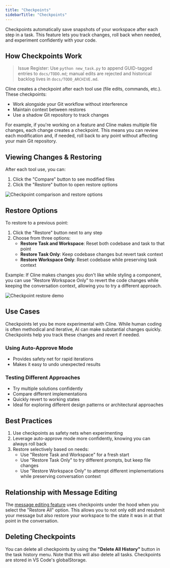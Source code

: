 ```yaml
---
title: "Checkpoints"
sidebarTitle: "Checkpoints"
---
```


Checkpoints automatically save snapshots of your workspace after each step in a task. This feature lets you track changes, roll back when needed, and experiment confidently with your code.

## How Checkpoints Work
> Issue Register: Use `python new_task.py` to append GUID-tagged entries to `docs/TODO.md`; manual edits are rejected and historical backlog lives in `docs/TODO_ARCHIVE.md`.

Cline creates a checkpoint after each tool use (file edits, commands, etc.). These checkpoints:

-   Work alongside your Git workflow without interference
-   Maintain context between restores
-   Use a shadow Git repository to track changes

For example, if you're working on a feature and Cline makes multiple file changes, each change creates a checkpoint. This means you can review each modification and, if needed, roll back to any point without affecting your main Git repository.

## Viewing Changes & Restoring

After each tool use, you can:

1. Click the "Compare" button to see modified files
2. Click the "Restore" button to open restore options

<Frame>
	<img
		src="https://storage.googleapis.com/cline_public_images/docs/assets/image%20(13).png"
		alt="Checkpoint comparison and restore options"
	/>
</Frame>

## Restore Options

To restore to a previous point:

1. Click the "Restore" button next to any step
2. Choose from three options:
    - **Restore Task and Workspace**: Reset both codebase and task to that point
    - **Restore Task Only**: Keep codebase changes but revert task context
    - **Restore Workspace Only**: Reset codebase while preserving task context

Example: If Cline makes changes you don't like while styling a component, you can use "Restore Workspace Only" to revert the code changes while keeping the conversation context, allowing you to try a different approach.

<Frame caption="Reverting both codebase and task to before any changes were made to start fresh">
	<img src="https://storage.googleapis.com/cline_public_images/docs/assets/checkpointsDemo.gif" alt="Checkpoint restore demo" />
</Frame>

## Use Cases

Checkpoints let you be more experimental with Cline. While human coding is often methodical and iterative, AI can make substantial changes quickly. Checkpoints help you track these changes and revert if needed.

### Using Auto-Approve Mode

-   Provides safety net for rapid iterations
-   Makes it easy to undo unexpected results

### Testing Different Approaches

-   Try multiple solutions confidently
-   Compare different implementations
-   Quickly revert to working states
-   Ideal for exploring different design patterns or architectural approaches

## Best Practices

1. Use checkpoints as safety nets when experimenting
2. Leverage auto-approve mode more confidently, knowing you can always roll back
3. Restore selectively based on needs:
    - Use "Restore Task and Workspace" for a fresh start
    - Use "Restore Task Only" to try different prompts, but keep file changes
    - Use "Restore Workspace Only" to attempt different implementations while preserving conversation context

## Relationship with Message Editing

The [message editing feature](/features/editing-messages) uses checkpoints under the hood when you select the "Restore All" option. This allows you to not only edit and resubmit your message but also restore your workspace to the state it was in at that point in the conversation.

## Deleting Checkpoints

You can delete all checkpoints by using the **"Delete All History"** button in the task history menu. Note that this will also delete all tasks. Checkpoints are stored in VS Code's globalStorage.
